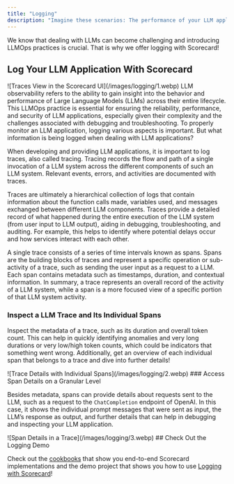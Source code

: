 ```yaml
---
title: "Logging"
description: "Imagine these scenarios: The performance of your LLM application drops suddenly, you lose track of which LLM calls you have made, or you do not notice potential security leaks. "
---
```



We know that dealing with LLMs can become challenging and introducing LLMOps practices is crucial. That is why we offer logging with Scorecard!

## Log Your LLM Application With Scorecard
<Frame caption="Traces View in the Scorecard UI">
![Traces View in the Scorecard UI](/images/logging/1.webp)
</Frame>
LLM observability refers to the ability to gain insight into the behavior and performance of Large Language Models (LLMs) across their entire lifecycle. This LLMOps practice is essential for ensuring the reliability, performance, and security of LLM applications, especially given their complexity and the challenges associated with debugging and troubleshooting. To properly monitor an LLM application, logging various aspects is important. But what information is being logged when dealing with LLM applications?

When developing and providing LLM applications, it is important to log traces, also called tracing. Tracing records the flow and path of a single invocation of a LLM system across the different components of such an LLM system. Relevant events, errors, and activities are documented with traces.

Traces are ultimately a hierarchical collection of logs that contain information about the function calls made, variables used, and messages exchanged between different LLM components. Traces provide a detailed record of what happened during the entire execution of the LLM system (from user input to LLM output), aiding in debugging, troubleshooting, and auditing. For example, this helps to identify where potential delays occur and how services interact with each other.

A single trace consists of a series of time intervals known as spans. Spans are the building blocks of traces and represent a specific operation or sub-activity of a trace, such as sending the user input as a request to a LLM. Each span contains metadata such as timestamps, duration, and contextual information. In summary, a trace represents an overall record of the activity of a LLM system, while a span is a more focused view of a specific portion of that LLM system activity.

### Inspect a LLM Trace and Its Individual Spans

Inspect the metadata of a trace, such as its duration and overall token count. This can help in quickly identifying anomalies and very long durations or very low/high token counts, which could be indicators that something went wrong. Additionally, get an overview of each individual span that belongs to a trace and dive into further details!
<Frame caption="Trace Details with Individual Spans">
![Trace Details with Individual Spans](/images/logging/2.webp)
</Frame>
### Access Span Details on a Granular Level

Besides metadata, spans can provide details about requests sent to the LLM, such as a request to the `ChatCompletion` endpoint of OpenAI. In this case, it shows the individual prompt messages that were sent as input, the LLM’s response as output, and further details that can help in debugging and inspecting your LLM application.
<Frame caption="Span Details in a Trace">
![Span Details in a Trace](/images/logging/3.webp)
</Frame>
## Check Out the Logging Demo

Check out the [cookbooks](/how-to-use-scorecard/cookbooks) that show you end-to-end Scorecard implementations and the demo project that shows you how to use [Logging with Scorecard](https://github.com/scorecard-ai/scorecard-tracing-demo)!
